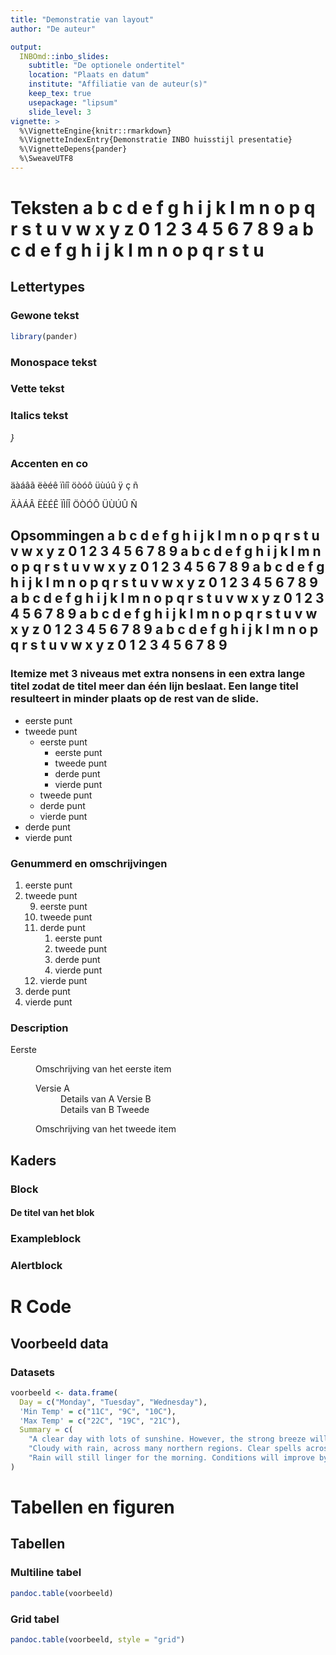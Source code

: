 ```yaml
---
title: "Demonstratie van layout"
author: "De auteur"

output: 
  INBOmd::inbo_slides:
    subtitle: "De optionele ondertitel"
    location: "Plaats en datum"
    institute: "Affiliatie van de auteur(s)"
    keep_tex: true
    usepackage: "lipsum"
    slide_level: 3
vignette: >
  %\VignetteEngine{knitr::rmarkdown}
  %\VignetteIndexEntry{Demonstratie INBO huisstijl presentatie}
  %\VignetteDepens{pander}
  %\SweaveUTF8
---
```

# Teksten a b c d e f g h i j k l m n o p q r s t u v w x y z 0 1 2 3 4 5 6 7 8 9 a b c d e f g h i j k l m n o p q r s t u

## Lettertypes

### Gewone tekst

\lipsum[1] 

```r
library(pander)
```

### Monospace tekst
  
\texttt{\lipsum[2-3]}

### Vette tekst
  
**\lipsum[4-6]**

### Italics tekst

_\lipsum[7-9]}_

### Accenten en co
  
äàáâã ëèéê ïìíî öòóô üùúû ÿ ç ñ 
  
ÄÀÁÂ ËÈÉÊ ÏÌÍÎ ÖÒÓÔ ÜÙÚÛ Ñ
  























## Opsommingen a b c d e f g h i j k l m n o p q r s t u v w x y z 0 1 2 3 4 5 6 7 8 9 a b c d e f g h i j k l m n o p q r s t u v w x y z 0 1 2 3 4 5 6 7 8 9 a b c d e f g h i j k l m n o p q r s t u v w x y z 0 1 2 3 4 5 6 7 8 9 a b c d e f g h i j k l m n o p q r s t u v w x y z 0 1 2 3 4 5 6 7 8 9 a b c d e f g h i j k l m n o p q r s t u v w x y z 0 1 2 3 4 5 6 7 8 9 a b c d e f g h i j k l m n o p q r s t u v w x y z 0 1 2 3 4 5 6 7 8 9

### Itemize met 3 niveaus met extra nonsens in een extra lange titel zodat de titel meer dan één lijn beslaat. Een lange titel resulteert in minder plaats op de rest van de slide.

- eerste punt
- tweede punt
    - eerste punt
        - eerste punt
        - tweede punt
        - derde punt
        - vierde punt
    - tweede punt
    - derde punt
    - vierde punt
- derde punt
- vierde punt

### Genummerd en omschrijvingen

1. eerste punt
1. tweede punt
    9. eerste punt
    1. tweede punt
    1. derde punt
        1. eerste punt
        1. tweede punt
        1. derde punt
        1. vierde punt
    1. vierde punt
1. derde punt
1. vierde punt

### Description

Eerste
  ~ Omschrijving van het eerste item
  
    Versie A
      ~ Details van A
    Versie B
      ~ Details van B
Tweede
  ~ Omschrijving van het tweede item






















## Kaders

### Block

#### De titel van het blok

\lipsum[10-12]

### Exampleblock
  
\begin{exampleblock}{De titel van het voorbeeldblok}
  \lipsum[13-14]
\end{exampleblock}

### Alertblock

\begin{alertblock}{De titel van het waarschuwingsblok}
\lipsum[15-16]
\end{alertblock}

# R Code

## Voorbeeld data

### Datasets

```r
voorbeeld <- data.frame(
  Day = c("Monday", "Tuesday", "Wednesday"),
  'Min Temp' = c("11C", "9C", "10C"),
  'Max Temp' = c("22C", "19C", "21C"),
  Summary = c(
    "A clear day with lots of sunshine. However, the strong breeze will bring down the temperatures.", 
    "Cloudy with rain, across many northern regions. Clear spells across most of Scotland and Northern Ireland, but rain reaching the far northwest.", 
    "Rain will still linger for the morning. Conditions will improve by early afternoon and continue throughout the evening.")
)
```

# Tabellen en figuren

## Tabellen

### Multiline tabel

```r
pandoc.table(voorbeeld)
```

### Grid tabel

```r
pandoc.table(voorbeeld, style = "grid")
```
